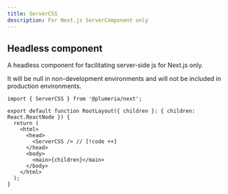 ```yaml
---
title: ServerCSS
description: For Next.js ServerComponent only
---
```


## Headless component

A headless component for facilitating server-side js for Next.js only.

<Callout title="It is safe to know">
  It will be null in non-development environments and will not be included in production environments.
</Callout>

```tsx title="layout.tsx"
import { ServerCSS } from '@plumeria/next';

export default function RootLayout({ children }: { children: React.ReactNode }) {
  return (
    <html>
      <head>
        <ServerCSS /> // [!code ++]
      </head>
      <body>
        <main>{children}</main>
      </body>
    </html>
  );
}
```

<Cards>
  <Card title="See more about Installation" href="/docs/getting-started/installation" />
  <Card title="See more about @plumeria/next package" href="/docs/reference/next" />
</Cards>